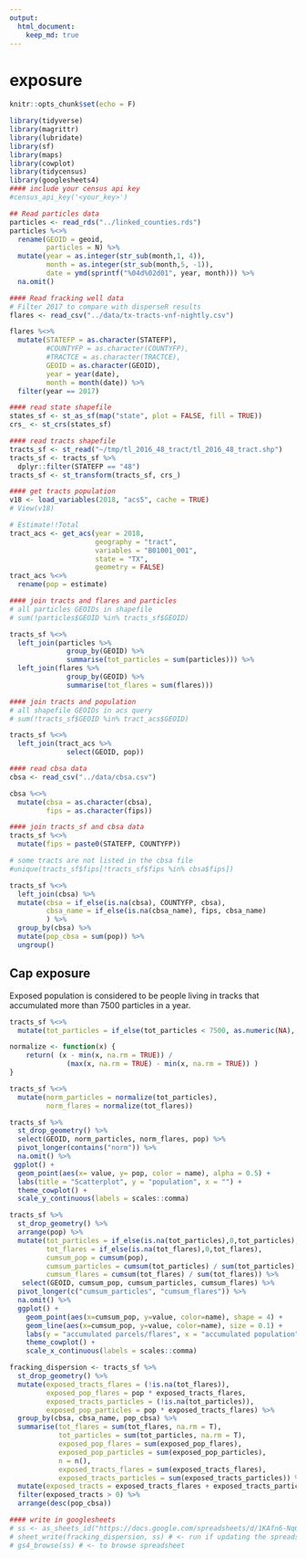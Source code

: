 ```yaml
---
output: 
  html_document:
    keep_md: true
---
```


# exposure

```r
knitr::opts_chunk$set(echo = F)
```

```r
library(tidyverse)
library(magrittr)
library(lubridate)
library(sf)
library(maps)
library(cowplot)
library(tidycensus)
library(googlesheets4)
#### include your census api key
#census_api_key('<your_key>')
```

```r
## Read particles data
particles <- read_rds("../linked_counties.rds")
particles %<>%
  rename(GEOID = geoid, 
         particles = N) %>% 
  mutate(year = as.integer(str_sub(month,1, 4)), 
         month = as.integer(str_sub(month,5, -1)), 
         date = ymd(sprintf("%04d%02d01", year, month))) %>% 
  na.omit()
```

```r
#### Read fracking well data
# Filter 2017 to compare with disperseR results
flares <- read_csv("../data/tx-tracts-vnf-nightly.csv")

flares %<>%
  mutate(STATEFP = as.character(STATEFP), 
         #COUNTYFP = as.character(COUNTYFP), 
         #TRACTCE = as.character(TRACTCE),
         GEOID = as.character(GEOID), 
         year = year(date), 
         month = month(date)) %>% 
  filter(year == 2017)
```

```r
#### read state shapefile
states_sf <- st_as_sf(map("state", plot = FALSE, fill = TRUE))
crs_ <- st_crs(states_sf)
```

<!-- ```{python} -->
<!-- import wget -->
<!-- from zipfile import ZipFile -->
<!-- import os -->

<!-- url = 'https://www2.census.gov/geo/tiger/TIGER2016/TRACT/tl_2016_48_tract.zip' -->
<!-- wget.download(url, os.path.expanduser('~/tmp')) -->
<!-- file_name = os.path.expanduser('~/tmp/tl_2016_48_tract.zip') -->
<!-- ZipFile(file_name, 'r').extractall(os.path.expanduser('~/tmp/tl_2016_48_tract/')) -->
<!-- os.system("ls ~/tmp/tl_2016_48_tract/") -->
<!-- ``` -->

```r
#### read tracts shapefile
tracts_sf <- st_read("~/tmp/tl_2016_48_tract/tl_2016_48_tract.shp")
tracts_sf <- tracts_sf %>% 
  dplyr::filter(STATEFP == "48")
tracts_sf <- st_transform(tracts_sf, crs_)
```

```r
#### get tracts population
v18 <- load_variables(2018, "acs5", cache = TRUE)
# View(v18)

# Estimate!!Total
tract_acs <- get_acs(year = 2018,
                     geography = "tract",
                     variables = "B01001_001",
                     state = "TX",
                     geometry = FALSE)
tract_acs %<>% 
  rename(pop = estimate)
```

```r
#### join tracts and flares and particles
# all particles GEOIDs in shapefile
# sum(!particles$GEOID %in% tracts_sf$GEOID)

tracts_sf %<>% 
  left_join(particles %>% 
              group_by(GEOID) %>% 
              summarise(tot_particles = sum(particles))) %>% 
  left_join(flares %>% 
              group_by(GEOID) %>% 
              summarise(tot_flares = sum(flares)))
```

```r
#### join tracts and population
# all shapefile GEOIDs in acs query
# sum(!tracts_sf$GEOID %in% tract_acs$GEOID) 

tracts_sf %<>% 
  left_join(tract_acs %>% 
              select(GEOID, pop))
```

```r
#### read cbsa data
cbsa <- read_csv("../data/cbsa.csv")

cbsa %<>% 
  mutate(cbsa = as.character(cbsa), 
         fips = as.character(fips))
```

```r
#### join tracts_sf and cbsa data
tracts_sf %<>% 
  mutate(fips = paste0(STATEFP, COUNTYFP))

# some tracts are not listed in the cbsa file
#unique(tracts_sf$fips[!tracts_sf$fips %in% cbsa$fips])

tracts_sf %<>% 
  left_join(cbsa) %>% 
  mutate(cbsa = if_else(is.na(cbsa), COUNTYFP, cbsa), 
         cbsa_name = if_else(is.na(cbsa_name), fips, cbsa_name)
         ) %>% 
  group_by(cbsa) %>% 
  mutate(pop_cbsa = sum(pop)) %>% 
  ungroup()
```

## Cap exposure

Exposed population is considered to be people living in tracks that accumulated more than 7500 particles in a year.

```r
tracts_sf %<>% 
  mutate(tot_particles = if_else(tot_particles < 7500, as.numeric(NA), tot_particles))

normalize <- function(x) {
    return( (x - min(x, na.rm = TRUE)) / 
              (max(x, na.rm = TRUE) - min(x, na.rm = TRUE)) )
}

tracts_sf %<>% 
  mutate(norm_particles = normalize(tot_particles), 
         norm_flares = normalize(tot_flares))

tracts_sf %>% 
  st_drop_geometry() %>% 
  select(GEOID, norm_particles, norm_flares, pop) %>% 
  pivot_longer(contains("norm")) %>% 
  na.omit() %>% 
 ggplot() + 
  geom_point(aes(x= value, y= pop, color = name), alpha = 0.5) + 
  labs(title = "Scatterplot", y = "population", x = "") + 
  theme_cowplot() + 
  scale_y_continuous(labels = scales::comma)
```

```r
tracts_sf %>% 
  st_drop_geometry() %>% 
  arrange(pop) %>% 
  mutate(tot_particles = if_else(is.na(tot_particles),0,tot_particles),
         tot_flares = if_else(is.na(tot_flares),0,tot_flares),
         cumsum_pop = cumsum(pop),  
         cumsum_particles = cumsum(tot_particles) / sum(tot_particles), 
         cumsum_flares = cumsum(tot_flares) / sum(tot_flares)) %>% 
   select(GEOID, cumsum_pop, cumsum_particles, cumsum_flares) %>%
  pivot_longer(c("cumsum_particles", "cumsum_flares")) %>% 
  na.omit() %>%
  ggplot() + 
    geom_point(aes(x=cumsum_pop, y=value, color=name), shape = 4) +
    geom_line(aes(x=cumsum_pop, y=value, color=name), size = 0.1) + 
    labs(y = "accumulated parcels/flares", x = "accumulated population") + 
    theme_cowplot() +  
    scale_x_continuous(labels = scales::comma)
```

```r
fracking_dispersion <- tracts_sf %>% 
  st_drop_geometry() %>% 
  mutate(exposed_tracts_flares = (!is.na(tot_flares)), 
         exposed_pop_flares = pop * exposed_tracts_flares, 
         exposed_tracts_particles = (!is.na(tot_particles)),
         exposed_pop_particles = pop * exposed_tracts_flares) %>% 
  group_by(cbsa, cbsa_name, pop_cbsa) %>% 
  summarise(tot_flares = sum(tot_flares, na.rm = T), 
            tot_particles = sum(tot_particles, na.rm = T),
            exposed_pop_flares = sum(exposed_pop_flares),
            exposed_pop_particles = sum(exposed_pop_particles),
            n = n(), 
            exposed_tracts_flares = sum(exposed_tracts_flares), 
            exposed_tracts_particles = sum(exposed_tracts_particles)) %>% 
  mutate(exposed_tracts = exposed_tracts_flares + exposed_tracts_particles) %>% 
  filter(exposed_tracts > 0) %>% 
  arrange(desc(pop_cbsa))

#### write in googlesheets
# ss <- as_sheets_id("https://docs.google.com/spreadsheets/d/1KAfn6-NqCodkZ62nS4Vo92JnsNLudaRDuOncBw-AQmI/edit?usp=sharing")
# sheet_write(fracking_dispersion, ss) # <- run if updating the spreadsheet
# gs4_browse(ss) # <- to browse spreadsheet 
```
